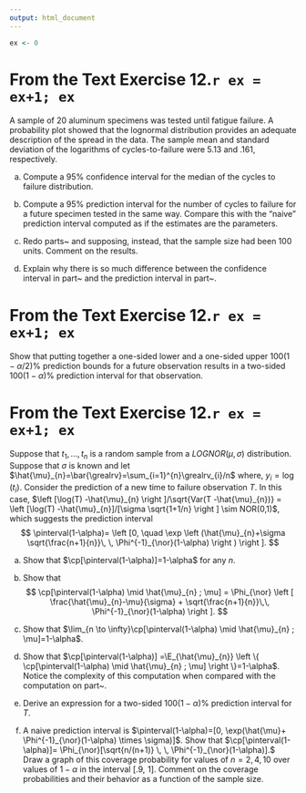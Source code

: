 ```yaml
---
output: html_document
---
```


```r
ex <- 0
```


# From the Text Exercise 12.`r ex = ex+1; ex`

 A sample of 20 aluminum specimens was tested until fatigue failure. A probability plot showed that the lognormal distribution provides an adequate description of the spread in the data.  The sample mean and standard deviation of the logarithms of cycles-to-failure were 5.13 and .161, respectively. 
 

a. \label{exer.part.ln.pred.a} Compute a 95\% confidence interval for the median  of the cycles to failure distribution. 

a. \label{exer.part.ln.pred.b} Compute a 95\% prediction interval for the number of cycles to failure for a future specimen tested in the same way. Compare this with the "naive" prediction interval computed as if the estimates are the parameters. 

a. Redo parts~\ref{exer.part.ln.pred.a} and \ref{exer.part.ln.pred.b} supposing, instead, that the sample size had been 100 units. Comment on the results. 

a. Explain why there is so much difference between  the confidence interval in part~\ref{exer.part.ln.pred.a} and the prediction interval in part~\ref{exer.part.ln.pred.b}.  


# From the Text Exercise 12.`r ex = ex+1; ex`

 Show that putting together a one-sided lower and a one-sided upper 100$(1-\alpha/2)$\% prediction bounds for a future observation results in a two-sided 100$(1 - \alpha)$\% prediction interval for that observation. 


# From the Text Exercise 12.`r ex = ex+1; ex`

 \label{exercise:pi.normal.sigma.known} Suppose that $t_{1}, \dots, t_{n}$ is a random sample from a $LOGNOR(\mu, \sigma)$ distribution.  Suppose that $\sigma$ is known and let $\hat{\mu}_{n}=\bar{\grealrv}=\sum_{i=1}^{n}\grealrv_{i}/n$ where, $y_{i}=\log(t_{i})$.  Consider the prediction of a new time to failure observation $T$.  In this case, $\left [\log(T) -\hat{\mu}_{n} \right ]/\sqrt{Var(T -\hat{\mu}_{n})} = \left [\log(T) -\hat{\mu}_{n}]/[\sigma \sqrt{1+1/n} \right ] \sim NOR(0,1)$, which suggests the prediction interval 
$$
 \pinterval(1-\alpha)= \left [0, \quad \exp \left (\hat{\mu}_{n}+\sigma \sqrt{\frac{n+1}{n}}\, \,  	\Phi^{-1}_{\nor}(1-\alpha) \right ) \right ]. 
$$ 
 

a. \label{exer.part:item.coverage.probability} Show that $\cp[\pinterval(1-\alpha)]=1-\alpha$ for any $n$. 

a. Show that  
$$
 \cp[\pinterval(1-\alpha) \mid \hat{\mu}_{n} ; \mu] = \Phi_{\nor} \left [ \frac{\hat{\mu}_{n}-\mu}{\sigma} + \sqrt{\frac{n+1}{n}}\,\, \Phi^{-1}_{\nor}(1-\alpha) 	 \right ]. 
$$ 

a. Show that $\lim_{n \to \infty}\cp[\pinterval(1-\alpha) \mid \hat{\mu}_{n} ; \mu]=1-\alpha$. 

a. Show that $\cp[\pinterval(1-\alpha)] =\E_{\hat{\mu}_{n}} \left \{ \cp[\pinterval(1-\alpha) \mid \hat{\mu}_{n} ; \mu] \right \}=1-\alpha$. Notice the complexity of this computation when compared with the computation on part~\ref{exer.part:item.coverage.probability}. 

a. Derive an expression for a two-sided $100(1-\alpha)\%$ prediction interval for $T$. 

a. A naive prediction interval is $\pinterval(1-\alpha)=[0, \exp(\hat{\mu}+ \Phi^{-1}_{\nor}(1-\alpha) \times \sigma)]$.  Show that $\cp[\pinterval(1-\alpha)]= \Phi_{\nor}[\sqrt{n/(n+1)} \, \, \Phi^{-1}_{\nor}(1-\alpha)].$ Draw a graph of this coverage probability for values of $n=2,4,10$ over values of $1-\alpha$ in the interval $[.9,\,\, 1]$.  Comment on the coverage probabilities and their behavior as a function of the sample size.  


